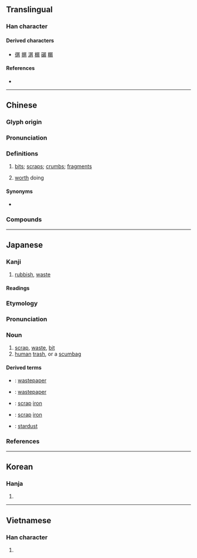 {{character info}}
==Translingual==

===Han character===
{{Han char|rn=44|rad=尸|as=07|sn=10|four=77227|canj=SFB|ids=⿸尸肖}}

====Derived characters====
* [[㣯]] [[㨝]] [[㴮]] [[榍]] [[碿]] [[糏]]

====References====
* {{Han ref|kx=0302.040|dkj=07709|dj=0599.170|hdz=20975.050|uh=5C51|ud=23633|bh=AE68|bd=44648}}

----

==Chinese==
{{zh-forms|s=屑|alt=㞕}}

===Glyph origin===
{{Han etym}}

===Pronunciation===
{{zh-pron
|m=xiè
|c=sit3
|h=pfs=sep/sut
|md=siék
|mn=sut/xm,qz,tw:seh/zz:seeh/xm,zz,tw:sap/qz:sa̍p/siat
|mn_note=sut, seh/seeh - vernacular; sap/sa̍p - probably substitute for {{zh-l|*霎}}; siat - literary
|mn-t=siag4/siêg4/siah4/siao4/siou4/sug4
|mn-t_note=siag4/siêg4 - literary (siêg4 - Chaozhou); siah4 - vernacular; siao4/siou4 - vernacular (俗) (siou4 - Chaozhou); sug4 - in {{zh-l|*鋸屑}}
|mc=y
|oc=y
|cat=
}}

===Definitions===
{{zh-hanzi}}

# [[bit]]s; [[scrap]]s; [[crumb]]s; [[fragment]]s
#: {{zh-x|麵包屑|bread crumbs}}
# [[worth]] doing
#: {{zh-x|不屑|not worth doing}}
#: {{zh-x|不屑一顧|[[displeasing]] to [[look]] at, "to not be worth one glance"}}

====Synonyms====
* {{sense|bits}} {{q|Cantonese}} {{zh-l|碎}}

===Compounds===
{{zh-der|不屑|不屑一顧|乜乜屑屑|屑屑|屑意|屑涕|屑窣|彥國吐屑|打破頭屑|木屑|棲屑|滴屑屑|滴羞跌屑|玉屑|瑣屑|碎屑|竹頭木屑|紙屑|纖屑|羈屑|談屑|鄙屑|鋸屑|頭皮屑|飄香屑|騷屑}}

----

==Japanese==

===Kanji===
{{ja-kanji|grade=|rs=尸07}}

# [[rubbish]], [[waste]]

====Readings====
{{ja-readings
|goon=せち
|kanon=せつ
|kun=くず-<くづ-, いさぎよ-い
}}

===Etymology===
{{wikipedia|lang=ja}}
{{ja-kanjitab|くず|yomi=k}}
{{rfe|ja}}

===Pronunciation===
{{ja-pron|yomi=k|くず|acc=1|acc_ref=DJR}}

===Noun===
{{ja-noun|くず|クズ|hhira=くづ}}

# [[scrap]], [[waste]], [[bit]]
# [[human]] [[trash]],<!--standing--> or a [[scumbag]] <!--personality-->
#: {{ja-usex|[[社%会]]の'''クズ'''|しゃ%かい の '''クズ'''|'''dregs''' of society}}

====Derived terms====
{{der-top}}
* {{ja-r|紙%屑|かみ%くず}}: [[wastepaper]]
* {{ja-r|屑%紙|くず%かみ}}: [[wastepaper]]
* {{ja-r|屑%鉄|くず%てつ}}: [[scrap]] [[iron]]
* {{ja-r|鉄%屑|てつ%くず}}: [[scrap]] [[iron]]
* {{ja-r|星%屑|ほし%くず}}: [[stardust]]
{{der-bottom}}

===References===
<references/>

----

==Korean==

===Hanja===
{{ko-hanja|hangeul=설|rv=seol|mr=sŏl|y=sel}}

# {{rfdef|ko|sort=尸07}}

----

==Vietnamese==

===Han character===
{{vi-readings|reading=tiết|rs=尸07}}

# {{rfdef|vi|sort=尸07}}